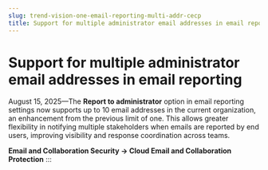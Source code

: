 ```yaml
---
slug: trend-vision-one-email-reporting-multi-addr-cecp
title: Support for multiple administrator email addresses in email reporting
---
```

# Support for multiple administrator email addresses in email reporting

August 15, 2025—The **Report to administrator** option in email reporting settings now supports up to 10 email addresses in the current organization, an enhancement from the previous limit of one. This allows greater flexibility in notifying multiple stakeholders when emails are reported by end users, improving visibility and response coordination across teams.

**Email and Collaboration Security → Cloud Email and Collaboration Protection**
:::
